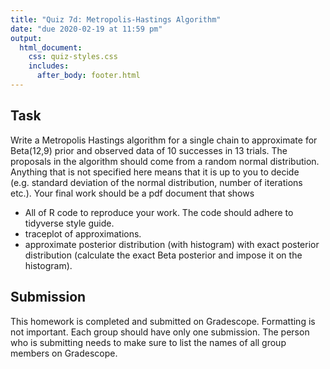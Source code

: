 ```yaml
---
title: "Quiz 7d: Metropolis-Hastings Algorithm"
date: "due 2020-02-19 at 11:59 pm"
output: 
  html_document:
    css: quiz-styles.css 
    includes:
      after_body: footer.html
---
```


## Task

Write a Metropolis Hastings algorithm for a single chain to approximate for Beta(12,9) prior and observed data of 10 successes in 13 trials. The proposals in the algorithm should come from a random normal distribution. Anything that is not specified here means that it is up to you to decide (e.g. standard deviation of the normal distribution, number of iterations etc.). Your final work should be a pdf document that shows

- All of R code to reproduce your work. The code should adhere to tidyverse style guide.
- traceplot of approximations.
- approximate posterior distribution (with histogram) with exact posterior distribution (calculate the exact Beta posterior and impose it on the histogram).





## Submission

This homework is completed and submitted on Gradescope. Formatting is not important. Each group should have only one submission. The person who is submitting needs to make sure to list the names of all group members on Gradescope.

<br>
<br>
<br>
